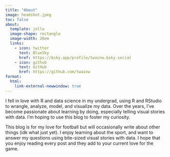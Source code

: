 ```yaml
---
title: "About"
image: headshot.jpeg 
toc: false 
about: 
  template: jolla 
  image-shape: rectangle
  image-width: 20em
  links:
    - icon: twitter
      text: BlueSky
      href: https://bsky.app/profile/twainw.bsky.social
    - icon: github
      text: GitHub
      href: https://github.com/twainw
format:
  html:
    link-external-newwindow: true
---
```


I fell in love with R and data science in my undergrad, using R and RStudio to wrangle, analyze, model, and visualize my data. Over the years, I've become passionate about learning by doing, especially telling visual stories with data. I'm hoping to use this blog to foster my curiosity.

This blog is for my love for football but will occasionally write about other things (idk what just yet). I enjoy learning about the sport, and want to answer my questions using bite-sized visual stories with data. I hope that you enjoy reading every post and they add to your current love for the game.

